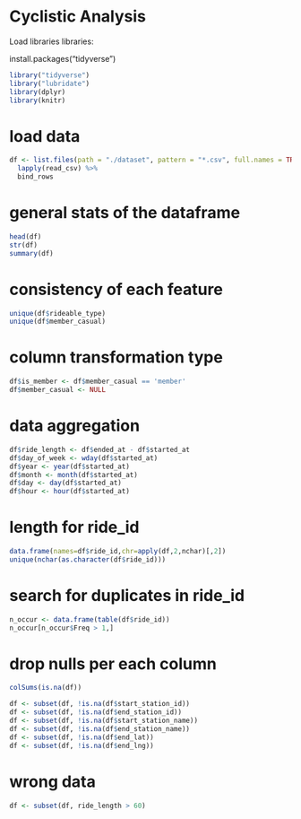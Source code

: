 # Cyclistic Analysis

Load libraries libraries:

install.packages("tidyverse")
```r

library("tidyverse")
library("lubridate")
library(dplyr)
library(knitr)
```

# load data
```r
df <- list.files(path = "./dataset", pattern = "*.csv", full.names = TRUE) %>% 
  lapply(read_csv) %>%                                          
  bind_rows 
```
 
# general stats of the dataframe
```r
head(df)
str(df)
summary(df)
```
# consistency of each feature
```r
unique(df$rideable_type)
unique(df$member_casual)
```

# column transformation type
```r
df$is_member <- df$member_casual == 'member'
df$member_casual <- NULL
```

# data aggregation
```r
df$ride_length <- df$ended_at - df$started_at
df$day_of_week <- wday(df$started_at)
df$year <- year(df$started_at)
df$month <- month(df$started_at)
df$day <- day(df$started_at)
df$hour <- hour(df$started_at)
```

# length for ride_id
```r
data.frame(names=df$ride_id,chr=apply(df,2,nchar)[,2])
unique(nchar(as.character(df$ride_id)))
```
# search for duplicates in ride_id
```r
n_occur <- data.frame(table(df$ride_id))
n_occur[n_occur$Freq > 1,]
```

# drop nulls per each column
```r
colSums(is.na(df))

df <- subset(df, !is.na(df$start_station_id))
df <- subset(df, !is.na(df$end_station_id))
df <- subset(df, !is.na(df$start_station_name))
df <- subset(df, !is.na(df$end_station_name))
df <- subset(df, !is.na(df$end_lat))
df <- subset(df, !is.na(df$end_lng))
```

# wrong data
```r
df <- subset(df, ride_length > 60)
```